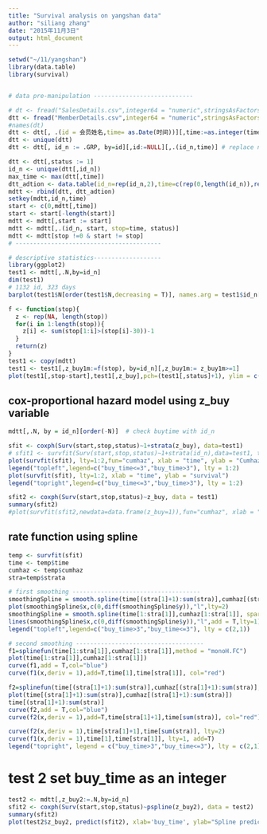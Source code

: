 ```yaml
---
title: "Survival analysis on yangshan data"
author: "siliang zhang"
date: "2015年11月3日"
output: html_document
---
```


```r
setwd("~/11/yangshan")
library(data.table)
library(survival)


# data pre-manipulation ----------------------------

# dt <- fread("SalesDetails.csv",integer64 = "numeric",stringsAsFactors = FALSE, data.table = TRUE)
dtt <- fread("MemberDetails.csv",integer64 = "numeric",stringsAsFactors = FALSE, data.table = TRUE)
#names(dt)
dtt <- dtt[, .(id = 会员姓名,time= as.Date(时间))][,time:=as.integer(time-min(time)+1)]
dtt <- unique(dtt)
dtt <- dtt[, id_n := .GRP, by=id][,id:=NULL][,.(id_n,time)] # replace name by num

dtt <- dtt[,status := 1]
id_n <- unique(dtt[,id_n])
max_time <- max(dtt[,time])
dtt_adtion <- data.table(id_n=rep(id_n,2),time=c(rep(0,length(id_n)),rep(max_time,length(id_n))),status=0)
mdtt <- rbind(dtt, dtt_adtion)
setkey(mdtt,id_n,time)
start <- c(0,mdtt[,time])
start <- start[-length(start)]
mdtt <- mdtt[,start := start]
mdtt <- mdtt[,.(id_n, start, stop=time, status)]
mdtt <- mdtt[stop !=0 & start != stop]
# -----------------------------------------

# descriptive statistics-------------------
library(ggplot2)
test1 <- mdtt[,.N,by=id_n]
dim(test1)
# 1132 id, 323 days
barplot(test1$N[order(test1$N,decreasing = T)], names.arg = test1$id_n[order(test1$N,decreasing = T)], xlab = "id_n(sorted)", ylab = "buy-times")

f <- function(stop){
  z <- rep(NA, length(stop))
  for(i in 1:length(stop)){
    z[i] <- sum(stop[1:i]>(stop[i]-30))-1
  }
  return(z)
}
test1 <- copy(mdtt)
test1 <- test1[,z_buy1m:=f(stop), by=id_n][,z_buy1m:= z_buy1m>=1]
plot(test1[,stop-start],test1[,z_buy],pch=(test1[,status]+1), ylim = c(-0.5,1.5), cex=.5)
```


## cox-proportional hazard model using z_buy variable
```r
mdtt[,.N, by = id_n][order(-N)]  # check buytime with id_n

sfit <- coxph(Surv(start,stop,status)~1+strata(z_buy), data=test1)
# sfit1 <- survfit(Surv(start,stop,status)~1+strata(id_n),data=test1, type='fleming')
plot(survfit(sfit), lty=1:2,fun="cumhaz", xlab = "time", ylab = "Cumhaz")
legend("topleft",legend=c("buy_time<=3","buy_time>3"), lty = 1:2)
plot(survfit(sfit), lty=1:2, xlab = "time", ylab = "survival")
legend("topright",legend=c("buy_time<=3","buy_time>3"), lty = 1:2)

sfit2 <- coxph(Surv(start,stop,status)~z_buy, data = test1)
summary(sfit2)
#plot(survfit(sfit2,newdata=data.frame(z_buy=1)),fun="cumhaz", xlab = "time", ylab = "Cumhaz")
```

## rate function using spline
```r
temp <- survfit(sfit)
time <- temp$time
cumhaz <- temp$cumhaz
stra=temp$strata

# first smoothing ------------------------------------
smoothingSpline = smooth.spline(time[(stra[1]+1):sum(stra)],cumhaz[(stra[1]+1):sum(stra)], spar=0.3)
plot(smoothingSpline$x,c(0,diff(smoothingSpline$y)),"l",lty=2)
smoothingSpline = smooth.spline(time[1:stra[1]],cumhaz[1:stra[1]], spar=0.35)
lines(smoothingSpline$x,c(0,diff(smoothingSpline$y)),"l",add = T,lty=1)
legend("topleft",legend=c("buy_time>3","buy_time<=3"), lty = c(2,1))

# second smoothing ------------------------------------
f1=splinefun(time[1:stra[1]],cumhaz[1:stra[1]],method = "monoH.FC")
plot(time[1:stra[1]],cumhaz[1:stra[1]])
curve(f1,add = T,col="blue")
curve(f1(x,deriv = 1),add=T,time[1],time[stra[1]], col="red")

f2=splinefun(time[(stra[1]+1):sum(stra)],cumhaz[(stra[1]+1):sum(stra)],method = "monoH.FC")
plot(time[(stra[1]+1):sum(stra)],cumhaz[(stra[1]+1):sum(stra)])
time[(stra[1]+1):sum(stra)]
curve(f2,add = T,col="blue")
curve(f2(x,deriv = 1),add=T,time[stra[1]+1],time[sum(stra)], col="red")

curve(f2(x,deriv = 1),time[stra[1]+1],time[sum(stra)], lty=2)
curve(f1(x,deriv = 1),time[1],time[stra[1]], lty=1, add=T)
legend("topright", legend = c("buy_time>3","buy_time<=3"), lty = c(2,1))
```

# test 2 set buy_time as an integer
```r
test2 <- mdtt[,z_buy2:=.N,by=id_n]
sfit2 <- coxph(Surv(start,stop,status)~pspline(z_buy2), data = test2)
summary(sfit2)
plot(test2$z_buy2, predict(sfit2), xlab='buy_time', ylab="Spline prediction(log hazard)")

```